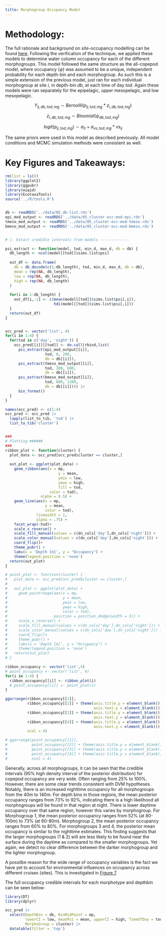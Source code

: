 ```yaml
---
title: Morphogroup Occupancy Model
---
```


# Methodology:

The full rationale and background on site-occupancy modelling can be found [here](./main_05_all-copepod-occupancy.qmd). Following the verification of the technique, we applied these models to determine water column occupancy for each of the different morphogroups. This model followed the same structure as the all-copepod model, where occupancy ($\psi$) was assumed to be a unique, independent probability for each depth-bin and each morphogroup. As such this is a simple extension of the previous model, just ran for each individual morphogroup at site $i$, in depth-bin $db$, at each time of day $tod$. Again these models were ran separately for the epipelagic, upper mesopelagic, and low mesopelagic. 

$$
Y_{ij,db,tod,mg} \sim Bernoilli(p_{ij,tod,mg}*z_{i,db,tod,mg})
$$

$$
z_{i,db,tod,mg} \sim Binomial(\psi_{db,tod,mg})
$$

$$
logit(p_{ij,tod,mg}) \sim a_0 + a_{vs,tod,mg} * vs_{ij}
$$

The same priors were used in this model as described previously. All model conditions and MCMC simulation methods were consistent as well.

# Key Figures and Takeaways:
```r

rm(list = ls())
library(ggplot2)
library(ggpubr)
library(wiqid)
library(EcotaxaTools)
source('../R/tools.R')


db <- readRDS('../data/05_db-list.rds')
epi_mod_output <- readRDS('../data/05_cluster-occ-mod-epi.rds')
tmeso_mod_output <- readRDS('../data/05_cluster-occ-mod-tmeso.rds')
bmeso_mod_output <- readRDS('../data/05_cluster-occ-mod-bmeso.rds')


# |- Extact credible intervals from models -------------

psi_extract <- function(model, tod, min_d, max_d, db = db) {
  db_length <- ncol(model[[tod]]$sims.list$psi)
  
  out_df <- data.frame(
    db = db_decode(c(1:db_length), tod, min_d, max_d, db = db),
    mean = rep(NA, db_length),
    low = rep(NA, db_length),
    high = rep(NA, db_length)
  )
  
  for(i in 1:db_length) {
    out_df[i,-1] <- c(mean(model[[tod]]$sims.list$psi[,i]),
                      hdi(model[[tod]]$sims.list$psi[,i]))
  }
  return(out_df)
}


occ_pred <- vector('list', 4)
for(i in 1:4) {
  for(tod in c('day', 'night')) {
    occ_pred[[i]][[tod]] <- do.call(rbind,list(
      psi_extract(epi_mod_output[[i]],
                  tod, 0, 200,
                  db = db[[i]]),
      psi_extract(tmeso_mod_output[[i]],
                  tod, 200, 600,
                  db = db[[i]]),
      psi_extract(bmeso_mod_output[[i]],
                  tod, 600, 1200,
                  db = db[[i]]))) |> 
      bin_format()
  }
}

names(occ_pred) <- c(1:4)
occ_pred <- occ_pred |> 
  lapply(list_to_tib, 'tod') |> 
  list_to_tib('cluster')


###
# Plotting ######
###
ribbon_plot <- function(cluster) {
  plot_data <- occ_pred[occ_pred$cluster == cluster,]
  
  out_plot <- ggplot(plot_data) +
    geom_ribbon(aes(x = mp,
                        y = mean,
                        ymin = low,
                        ymax = high,
                        fill = tod,
                    color = tod),
                alpha = 0.5) +
    geom_line(aes(x = mp,
                  y = mean,
                  color = tod),
              linewidth = 1,
              alpha = .75) +
    facet_wrap(~tod)+
    scale_x_reverse() +
    scale_fill_manual(values = c(dn_cols['day'],dn_cols['night'])) +
    scale_color_manual(values = c(dn_cols['day'],dn_cols['night'])) +
    coord_flip()+
    theme_pubr() +
    labs(x = 'Depth [m]', y = "Occupancy") +
    theme(legend.position = 'none')
  return(out_plot)
}

# point_plot <- function(cluster) {
#   plot_data <- occ_pred[occ_pred$cluster == cluster,]
#   
#   out_plot <- ggplot(plot_data) +
#     geom_pointrange(aes(x = mp,
#                         y = mean,
#                         ymin = low,
#                         ymax = high,
#                         color = tod),
#                     position = position_dodge(width = 5)) +
#     scale_x_reverse() +
#     scale_fill_manual(values = c(dn_cols['day'],dn_cols['night'])) +
#     scale_color_manual(values = c(dn_cols['day'],dn_cols['night'])) +
#     coord_flip()+
#     theme_pubr() +
#     labs(x = 'Depth [m]', y = "Occupancy") +
#     theme(legend.position = 'none')
#   return(out_plot)
# }

ribbon_occupancy <- vector('list',4)
# point_occupancy <- vector('list', 4)
for(i in 1:4) {
  ribbon_occupancy[[i]] <- ribbon_plot(i)
  # point_occupancy[[i]] <- point_plot(i)
}

ggarrange(ribbon_occupancy[[1]],
          ribbon_occupancy[[2]] + theme(axis.title.y = element_blank(),
                                        axis.text.y = element_blank()),
          ribbon_occupancy[[3]] + theme(axis.title.y = element_blank(),
                                        axis.text.y = element_blank()),
          ribbon_occupancy[[4]] + theme(axis.title.y = element_blank(),
                                        axis.text.y = element_blank()),
          ncol = 4)

# ggarrange(point_occupancy[[1]],
#           point_occupancy[[2]] + theme(axis.title.y = element_blank()),
#           point_occupancy[[3]] + theme(axis.title.y = element_blank()),
#           point_occupancy[[4]] + theme(axis.title.y = element_blank()),
#           ncol = 4)

```

Generally, across all morphogroups, it can be seen that the credible intervals (95% high density interval of the posterior distribution) for copepod occupancy are very wide. Often ranging from 25% to 100%. However, there are some clear trends consistent with DVM hypotheses. Notably, there is an increased nighttime occupancy for all morphogroups from the 40m to 140m. For depth bins in those regions, the mean posterior occupancy ranges from 73% to 92%, indicating there is a high likelihood all morphogroups will be found in that region at night. There is lower daytime occupancy over that same region, however this varies by morphogroup. For Morphogroup 1, the mean posterior occupancy ranges from 52% (at 80-100m) to 73% (at 60-80m). Morphogroup 2, the mean posterior occupancy ranges from 60% to 80%. For morphogroups 3 and 4, the posterior mean occupancy is similar to the nighttime estimates. This finding suggests that the larger morphogroups (1 & 2) will are less likely to be found near the surface during the daytime as compared to the smaller morphogroups. Yet again, we detect no clear difference between the darker morphogroup and the lighter morphogroup.

\n\n
A possilbe reason for the wide range of occupancy variables is the fact we have yet to account for environmental influences on occupancy across different cruises (sites). This is investigated in [Figure 7](./main_07_environmental-effect-model.html)


The full occupancy credible intervals for each morphotype and depthbin can be seen below:

```r
library(DT)
library(dplyr)

occ_pred |> 
  select(DepthBin = db, BinMidPoint = mp,
         lowerCI = low, meanPsi = mean, upperCI = high, TimeOfDay = tod, 
         MorphoGroup = cluster) |> 
  datatable(filter = 'top')
```

